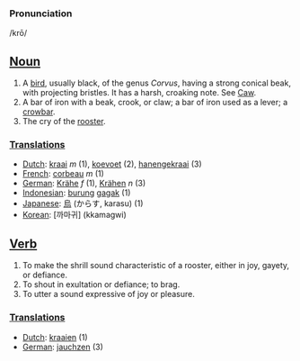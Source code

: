 ===Pronunciation===

/krō/

==[[Noun]]==
# A [[bird]], usually black, of the genus ''Corvus'', having a strong conical beak, with projecting bristles. It has a harsh, croaking note. See [[Caw]].
# A bar of iron with a beak, crook, or claw; a bar of iron used as a lever; a [[crowbar]].
# The cry of the [[rooster]].

===[[Translation]]s===
*[[Dutch]]: [[kraai]] ''m'' (1), [[koevoet]] (2), [[hanengekraai]] (3)
*[[French]]: [[corbeau]] ''m'' (1)
*[[German]]: [[Krähe]] ''f'' (1), [[Krähen]] ''n'' (3)
*[[Indonesian]]: [[burung]] [[gagak]] (1)
*[[Japanese]]: [[烏]] (からす, karasu) (1)
*[[Korean]]: [까마귀] (kkamagwi)

==[[Verb]]==
# To make the shrill sound characteristic of a rooster, either in joy, gayety, or defiance.
# To shout in exultation or defiance; to brag.
# To utter a sound expressive of joy or pleasure.

===[[Translation]]s===
*[[Dutch]]: [[kraaien]] (1)
*[[German]]: [[jauchzen]] (3)